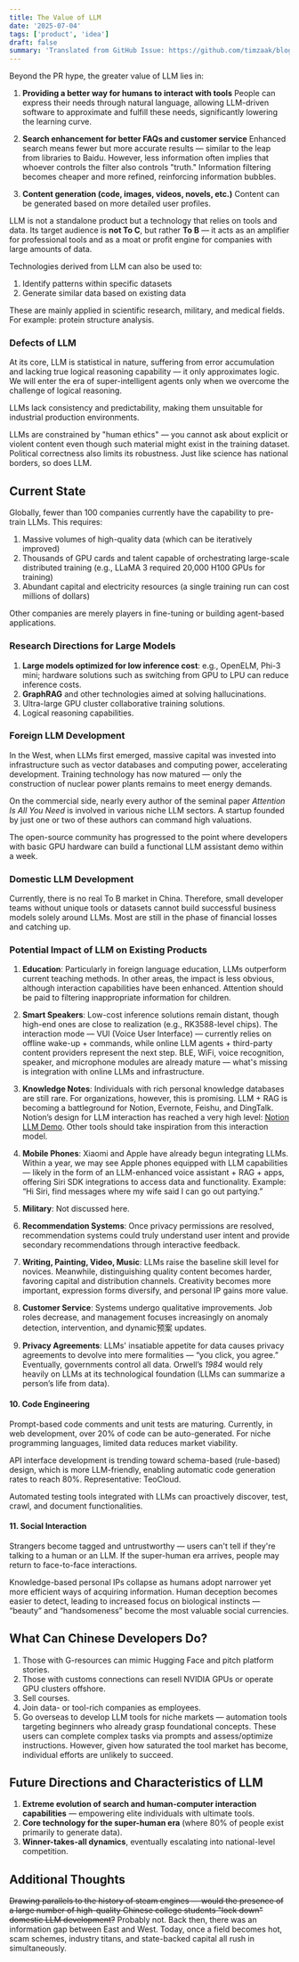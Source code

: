```yaml
---
title: The Value of LLM
date: '2025-07-04'
tags: ['product', 'idea']
draft: false
summary: 'Translated from GitHub Issue: https://github.com/timzaak/blog/issues/115, last year written'
---
```


Beyond the PR hype, the greater value of LLM lies in:

1. **Providing a better way for humans to interact with tools**
People can express their needs through natural language, allowing LLM-driven software to approximate and fulfill these needs, significantly lowering the learning curve.

2. **Search enhancement for better FAQs and customer service**
Enhanced search means fewer but more accurate results — similar to the leap from libraries to Baidu. However, less information often implies that whoever controls the filter also controls "truth." Information filtering becomes cheaper and more refined, reinforcing information bubbles.

3. **Content generation (code, images, videos, novels, etc.)**
Content can be generated based on more detailed user profiles.

LLM is not a standalone product but a technology that relies on tools and data. Its target audience is **not To C**, but rather **To B** — it acts as an amplifier for professional tools and as a moat or profit engine for companies with large amounts of data.

Technologies derived from LLM can also be used to:

1. Identify patterns within specific datasets
2. Generate similar data based on existing data

These are mainly applied in scientific research, military, and medical fields. For example: protein structure analysis.

### Defects of LLM

At its core, LLM is statistical in nature, suffering from error accumulation and lacking true logical reasoning capability — it only approximates logic. We will enter the era of super-intelligent agents only when we overcome the challenge of logical reasoning.

LLMs lack consistency and predictability, making them unsuitable for industrial production environments.

LLMs are constrained by "human ethics" — you cannot ask about explicit or violent content even though such material might exist in the training dataset. Political correctness also limits its robustness. Just like science has national borders, so does LLM.

## Current State

Globally, fewer than 100 companies currently have the capability to pre-train LLMs. This requires:

1. Massive volumes of high-quality data (which can be iteratively improved)
2. Thousands of GPU cards and talent capable of orchestrating large-scale distributed training (e.g., LLaMA 3 required 20,000 H100 GPUs for training)
3. Abundant capital and electricity resources (a single training run can cost millions of dollars)

Other companies are merely players in fine-tuning or building agent-based applications.

### Research Directions for Large Models

1. **Large models optimized for low inference cost**: e.g., OpenELM, Phi-3 mini; hardware solutions such as switching from GPU to LPU can reduce inference costs.
2. **GraphRAG** and other technologies aimed at solving hallucinations.
3. Ultra-large GPU cluster collaborative training solutions.
4. Logical reasoning capabilities.

### Foreign LLM Development

In the West, when LLMs first emerged, massive capital was invested into infrastructure such as vector databases and computing power, accelerating development. Training technology has now matured — only the construction of nuclear power plants remains to meet energy demands.

On the commercial side, nearly every author of the seminal paper *Attention Is All You Need* is involved in various niche LLM sectors. A startup founded by just one or two of these authors can command high valuations.

The open-source community has progressed to the point where developers with basic GPU hardware can build a functional LLM assistant demo within a week.

### Domestic LLM Development

Currently, there is no real To B market in China. Therefore, small developer teams without unique tools or datasets cannot build successful business models solely around LLMs. Most are still in the phase of financial losses and catching up.

### Potential Impact of LLM on Existing Products

1. **Education**: Particularly in foreign language education, LLMs outperform current teaching methods. In other areas, the impact is less obvious, although interaction capabilities have been enhanced. Attention should be paid to filtering inappropriate information for children.

2. **Smart Speakers**: Low-cost inference solutions remain distant, though high-end ones are close to realization (e.g., RK3588-level chips). The interaction mode — VUI (Voice User Interface) — currently relies on offline wake-up + commands, while online LLM agents + third-party content providers represent the next step. BLE, WiFi, voice recognition, speaker, and microphone modules are already mature — what's missing is integration with online LLMs and infrastructure.

3. **Knowledge Notes**: Individuals with rich personal knowledge databases are still rare. For organizations, however, this is promising. LLM + RAG is becoming a battleground for Notion, Evernote, Feishu, and DingTalk. Notion’s design for LLM interaction has reached a very high level: [Notion LLM Demo](https://www.youtube.com/watch?v=lHsZC6adJus). Other tools should take inspiration from this interaction model.

4. **Mobile Phones**: Xiaomi and Apple have already begun integrating LLMs. Within a year, we may see Apple phones equipped with LLM capabilities — likely in the form of an LLM-enhanced voice assistant + RAG + apps, offering Siri SDK integrations to access data and functionality. Example: “Hi Siri, find messages where my wife said I can go out partying.”

5. **Military**: Not discussed here.

6. **Recommendation Systems**: Once privacy permissions are resolved, recommendation systems could truly understand user intent and provide secondary recommendations through interactive feedback.

7. **Writing, Painting, Video, Music**: LLMs raise the baseline skill level for novices. Meanwhile, distinguishing quality content becomes harder, favoring capital and distribution channels. Creativity becomes more important, expression forms diversify, and personal IP gains more value.

8. **Customer Service**: Systems undergo qualitative improvements. Job roles decrease, and management focuses increasingly on anomaly detection, intervention, and dynamic预案 updates.

9. **Privacy Agreements**: LLMs' insatiable appetite for data causes privacy agreements to devolve into mere formalities — “you click, you agree.” Eventually, governments control all data. Orwell’s *1984* would rely heavily on LLMs at its technological foundation (LLMs can summarize a person’s life from data).

#### 10. **Code Engineering**
Prompt-based code comments and unit tests are maturing. Currently, in web development, over 20% of code can be auto-generated. For niche programming languages, limited data reduces market viability.

API interface development is trending toward schema-based (rule-based) design, which is more LLM-friendly, enabling automatic code generation rates to reach 80%. Representative: TeoCloud.

Automated testing tools integrated with LLMs can proactively discover, test, crawl, and document functionalities.

#### 11. **Social Interaction**
Strangers become tagged and untrustworthy — users can't tell if they're talking to a human or an LLM. If the super-human era arrives, people may return to face-to-face interactions.

Knowledge-based personal IPs collapse as humans adopt narrower yet more efficient ways of acquiring information. Human deception becomes easier to detect, leading to increased focus on biological instincts — “beauty” and “handsomeness” become the most valuable social currencies.

## What Can Chinese Developers Do?

1. Those with G-resources can mimic Hugging Face and pitch platform stories.
2. Those with customs connections can resell NVIDIA GPUs or operate GPU clusters offshore.
3. Sell courses.
4. Join data- or tool-rich companies as employees.
5. Go overseas to develop LLM tools for niche markets — automation tools targeting beginners who already grasp foundational concepts. These users can complete complex tasks via prompts and assess/optimize instructions. However, given how saturated the tool market has become, individual efforts are unlikely to succeed.

## Future Directions and Characteristics of LLM

1. **Extreme evolution of search and human-computer interaction capabilities** — empowering elite individuals with ultimate tools.
2. **Core technology for the super-human era** (where 80% of people exist primarily to generate data).
3. **Winner-takes-all dynamics**, eventually escalating into national-level competition.

## Additional Thoughts

~~Drawing parallels to the history of steam engines — would the presence of a large number of high-quality Chinese college students "lock down" domestic LLM development?~~ Probably not. Back then, there was an information gap between East and West. Today, once a field becomes hot, scam schemes, industry titans, and state-backed capital all rush in simultaneously.
